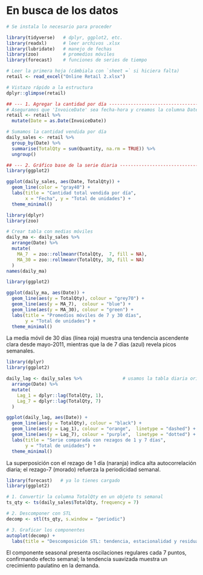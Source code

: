 # En busca de los datos 



```r
# Se instala lo necesario para proceder

library(tidyverse)   # dplyr, ggplot2, etc.
library(readxl)      # leer archivos .xlsx
library(lubridate)   # manejo de fechas
library(zoo)         # promedios móviles
library(forecast)    # funciones de series de tiempo

```

```r
# Leer la primera hoja (cámbiala con `sheet =` si hiciera falta)
retail <- read_excel("Online Retail 2.xlsx")

# Vistazo rápido a la estructura
dplyr::glimpse(retail)

```

```r
## --- 1. Agregar la cantidad por día ----------------------------------
# Aseguramos que 'InvoiceDate' sea fecha-hora y creamos la columna Date
retail <- retail %>% 
  mutate(Date = as.Date(InvoiceDate))

# Sumamos la cantidad vendida por día
daily_sales <- retail %>% 
  group_by(Date) %>% 
  summarise(TotalQty = sum(Quantity, na.rm = TRUE)) %>% 
  ungroup()

## --- 2. Gráfico base de la serie diaria ------------------------------
library(ggplot2)

ggplot(daily_sales, aes(Date, TotalQty)) +
  geom_line(color = "gray40") +
  labs(title = "Cantidad total vendida por día",
       x = "Fecha", y = "Total de unidades") +
  theme_minimal()

```

```r
library(dplyr)
library(zoo)

# Crear tabla con medias móviles
daily_ma <- daily_sales %>% 
  arrange(Date) %>% 
  mutate(
    MA_7  = zoo::rollmeanr(TotalQty,  7, fill = NA),
    MA_30 = zoo::rollmeanr(TotalQty, 30, fill = NA)
  )
names(daily_ma)

```

```r
library(ggplot2)

ggplot(daily_ma, aes(Date)) +
  geom_line(aes(y = TotalQty), colour = "grey70") +
  geom_line(aes(y = MA_7),  colour = "blue") +
  geom_line(aes(y = MA_30), colour = "green") +
  labs(title = "Promedios móviles de 7 y 30 días",
       y = "Total de unidades") +
  theme_minimal()
```
 La media móvil de 30 días (línea roja) muestra una tendencia ascendente clara desde mayo-2011, mientras que la de 7 días (azul) revela picos semanales.


```r
library(dplyr)
library(ggplot2)

daily_lag <- daily_sales %>%               # usamos la tabla diaria original
  arrange(Date) %>% 
  mutate(
    Lag_1 = dplyr::lag(TotalQty, 1),
    Lag_7 = dplyr::lag(TotalQty, 7)
  )

```

```r
ggplot(daily_lag, aes(Date)) +
  geom_line(aes(y = TotalQty), colour = "black") +
  geom_line(aes(y = Lag_1), colour = "orange",  linetype = "dashed") +
  geom_line(aes(y = Lag_7), colour = "purple",  linetype = "dotted") +
  labs(title = "Serie comparada con rezagos de 1 y 7 días",
       y = "Total de unidades") +
  theme_minimal()

```
La superposición con el rezago de 1 día (naranja) indica alta autocorrelación diaria; el rezago-7 (morado) refuerza la periodicidad semanal.

```r
library(forecast)   # ya lo tienes cargado
library(ggplot2)

# 1. Convertir la columna TotalQty en un objeto ts semanal
ts_qty <- ts(daily_sales$TotalQty, frequency = 7)

# 2. Descomponer con STL
decomp <- stl(ts_qty, s.window = "periodic")

# 3. Graficar los componentes
autoplot(decomp) +
  labs(title = "Descomposición STL: tendencia, estacionalidad y residuales")
```
El componente seasonal presenta oscilaciones regulares cada 7 puntos, confirmando efecto semanal; la tendencia suavizada muestra un crecimiento paulatino en la demanda.




